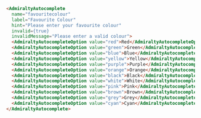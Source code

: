 ```html
<AdmiraltyAutocomplete
  name="favouritecolour"
  label="Favourite Colour"
  hint="Please enter your favourite colour"
  invalid={true}
  invalidMessage="Please enter a valid colour">
  <AdmiraltyAutocompleteOption value="red">Red</AdmiraltyAutocompleteOption>
  <AdmiraltyAutocompleteOption value="green">Green</AdmiraltyAutocompleteOption>
  <AdmiraltyAutocompleteOption value="blue">Blue</AdmiraltyAutocompleteOption>
  <AdmiraltyAutocompleteOption value="yellow">Yellow</AdmiraltyAutocompleteOption>
  <AdmiraltyAutocompleteOption value="purple">Purple</AdmiraltyAutocompleteOption>
  <AdmiraltyAutocompleteOption value="orange">Orange</AdmiraltyAutocompleteOption>
  <AdmiraltyAutocompleteOption value="black">Black</AdmiraltyAutocompleteOption>
  <AdmiraltyAutocompleteOption value="white">White</AdmiraltyAutocompleteOption>
  <AdmiraltyAutocompleteOption value="pink">Pink</AdmiraltyAutocompleteOption>
  <AdmiraltyAutocompleteOption value="brown">Brown</AdmiraltyAutocompleteOption>
  <AdmiraltyAutocompleteOption value="grey">Grey</AdmiraltyAutocompleteOption>
  <AdmiraltyAutocompleteOption value="cyan">Cyan</AdmiraltyAutocompleteOption>
</AdmiraltyAutocomplete>
```
